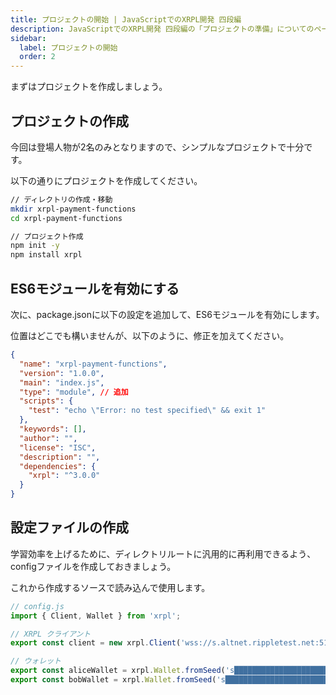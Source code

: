 ```yaml
---
title: プロジェクトの開始 | JavaScriptでのXRPL開発 四段編
description: JavaScriptでのXRPL開発 四段編の「プロジェクトの準備」についてのページです。
sidebar:
  label: プロジェクトの開始
  order: 2
---
```


まずはプロジェクトを作成しましょう。

## プロジェクトの作成

今回は登場人物が2名のみとなりますので、シンプルなプロジェクトで十分です。

以下の通りにプロジェクトを作成してください。

```bash
// ディレクトリの作成・移動
mkdir xrpl-payment-functions
cd xrpl-payment-functions

// プロジェクト作成
npm init -y
npm install xrpl
```

## ES6モジュールを有効にする

次に、package.jsonに以下の設定を追加して、ES6モジュールを有効にします。

位置はどこでも構いませんが、以下のように、修正を加えてください。

```json
{
  "name": "xrpl-payment-functions",
  "version": "1.0.0",
  "main": "index.js",
  "type": "module", // 追加
  "scripts": {
    "test": "echo \"Error: no test specified\" && exit 1"
  },
  "keywords": [],
  "author": "",
  "license": "ISC",
  "description": "",
  "dependencies": {
    "xrpl": "^3.0.0"
  }
}
```

## 設定ファイルの作成

学習効率を上げるために、ディレクトリルートに汎用的に再利用できるよう、configファイルを作成しておきましょう。

これから作成するソースで読み込んで使用します。

```javascript
// config.js
import { Client, Wallet } from 'xrpl';

// XRPL クライアント
export const client = new xrpl.Client('wss://s.altnet.rippletest.net:51233'); // テストネット

// ウォレット
export const aliceWallet = xrpl.Wallet.fromSeed('s████████████████████████████'); // アリスのシードを入力
export const bobWallet = xrpl.Wallet.fromSeed('s████████████████████████████'); // ボブのシードを入力
```

